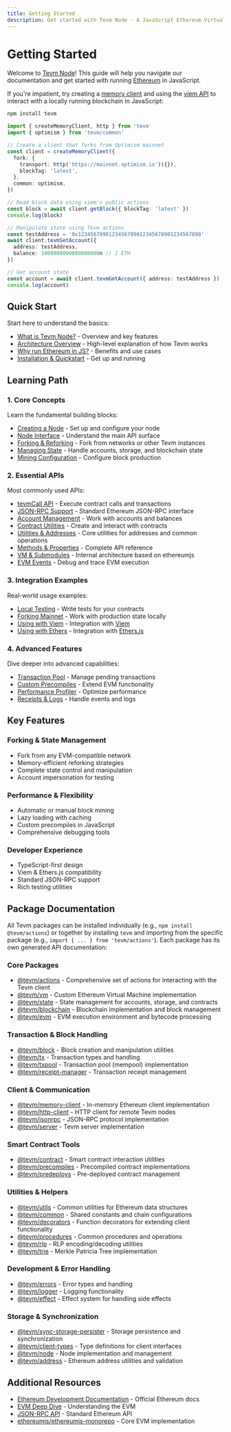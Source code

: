```yaml
---
title: Getting Started
description: Get started with Tevm Node - A JavaScript Ethereum Virtual Machine
---
```


# Getting Started

Welcome to [Tevm Node](https://github.com/evmts/tevm-monorepo)! This guide will help you navigate our documentation and get started with running [Ethereum](https://ethereum.org) in JavaScript.

If you're impatient, try creating a [memory client](/api/memory-client) and using the [viem API](https://viem.sh) to interact with a locally running blockchain in JavaScript:

```bash
npm install tevm
```

```typescript
import { createMemoryClient, http } from 'tevm'
import { optimism } from 'tevm/common'

// Create a client that forks from Optimism mainnet
const client = createMemoryClient({
  fork: {
    transport: http('https://mainnet.optimism.io')({}),
    blockTag: 'latest',
  },
  common: optimism,
})

// Read block data using viem's public actions
const block = await client.getBlock({ blockTag: 'latest' })
console.log(block)

// Manipulate state using Tevm actions
const testAddress = '0x1234567890123456789012345678901234567890'
await client.tevmSetAccount({
  address: testAddress,
  balance: 1000000000000000000n // 1 ETH
})

// Get account state
const account = await client.tevmGetAccount({ address: testAddress })
console.log(account)
```

## Quick Start
Start here to understand the basics:
- [What is Tevm Node?](./introduction/what-is-tevm-node) - Overview and key features
- [Architecture Overview](./introduction/architecture-overview) - High-level explanation of how Tevm works
- [Why run Ethereum in JS?](./introduction/why-run-ethereum-in-js) - Benefits and use cases
- [Installation & Quickstart](./introduction/installation) - Get up and running

## Learning Path

### 1. Core Concepts
Learn the fundamental building blocks:
- [Creating a Node](./core/create-tevm-node) - Set up and configure your node
- [Node Interface](./core/tevm-node-interface) - Understand the main API surface
- [Forking & Reforking](./core/forking) - Fork from networks or other Tevm instances
- [Managing State](./core/managing-state) - Handle accounts, storage, and blockchain state
- [Mining Configuration](#TODO) - Configure block production

### 2. Essential APIs
Most commonly used APIs:
- [tevmCall API](./api/tevm-call) - Execute contract calls and transactions
- [JSON-RPC Support](./api/json-rpc) - Standard Ethereum JSON-RPC interface
- [Account Management](./api/account-management) - Work with accounts and balances
- [Contract Utilities](./api/contracts) - Create and interact with contracts
- [Utilities & Addresses](./api/utils) - Core utilities for addresses and common operations
- [Methods & Properties](./api/methods) - Complete API reference
- [VM & Submodules](./api/vm-and-submodules) - Internal architecture based on ethereumjs
- [EVM Events](./api/evm-events) - Debug and trace EVM execution

### 3. Integration Examples
Real-world usage examples:
- [Local Testing](./examples/local-testing) - Write tests for your contracts
- [Forking Mainnet](./examples/forking-mainnet) - Work with production state locally
- [Using with Viem](./examples/viem) - Integration with [Viem](https://viem.sh)
- [Using with Ethers](./examples/ethers) - Integration with [Ethers.js](https://docs.ethers.org)

### 4. Advanced Features
Dive deeper into advanced capabilities:
- [Transaction Pool](./advanced/txpool) - Manage pending transactions
- [Custom Precompiles](./advanced/custom-precompiles) - Extend EVM functionality
- [Performance Profiler](./advanced/performance-profiler) - Optimize performance
- [Receipts & Logs](./advanced/receipts-and-logs) - Handle events and logs

## Key Features

### Forking & State Management
- Fork from any EVM-compatible network
- Memory-efficient reforking strategies
- Complete state control and manipulation
- Account impersonation for testing

### Performance & Flexibility
- Automatic or manual block mining
- Lazy loading with caching
- Custom precompiles in JavaScript
- Comprehensive debugging tools

### Developer Experience
- TypeScript-first design
- Viem & Ethers.js compatibility
- Standard JSON-RPC support
- Rich testing utilities

## Package Documentation

All Tevm packages can be installed individually (e.g., `npm install @tevm/actions`) or together by installing `tevm` and importing from the specific package (e.g., `import { ... } from 'tevm/actions'`). Each package has its own generated API documentation:

### Core Packages
- [@tevm/actions](https://github.com/evmts/tevm-monorepo/tree/main/packages/actions/docs) - Comprehensive set of actions for interacting with the Tevm client
- [@tevm/vm](https://github.com/evmts/tevm-monorepo/tree/main/packages/vm/docs) - Custom Ethereum Virtual Machine implementation
- [@tevm/state](https://github.com/evmts/tevm-monorepo/tree/main/packages/state/docs) - State management for accounts, storage, and contracts
- [@tevm/blockchain](https://github.com/evmts/tevm-monorepo/tree/main/packages/blockchain/docs) - Blockchain implementation and block management
- [@tevm/evm](https://github.com/evmts/tevm-monorepo/tree/main/packages/evm/docs) - EVM execution environment and bytecode processing

### Transaction & Block Handling
- [@tevm/block](https://github.com/evmts/tevm-monorepo/tree/main/packages/block/docs) - Block creation and manipulation utilities
- [@tevm/tx](https://github.com/evmts/tevm-monorepo/tree/main/packages/tx/docs) - Transaction types and handling
- [@tevm/txpool](https://github.com/evmts/tevm-monorepo/tree/main/packages/txpool/docs) - Transaction pool (mempool) implementation
- [@tevm/receipt-manager](https://github.com/evmts/tevm-monorepo/tree/main/packages/receipt-manager/docs) - Transaction receipt management

### Client & Communication
- [@tevm/memory-client](https://github.com/evmts/tevm-monorepo/tree/main/packages/memory-client/docs) - In-memory Ethereum client implementation
- [@tevm/http-client](https://github.com/evmts/tevm-monorepo/tree/main/packages/http-client/docs) - HTTP client for remote Tevm nodes
- [@tevm/jsonrpc](https://github.com/evmts/tevm-monorepo/tree/main/packages/jsonrpc/docs) - JSON-RPC protocol implementation
- [@tevm/server](https://github.com/evmts/tevm-monorepo/tree/main/packages/server/docs) - Tevm server implementation

### Smart Contract Tools
- [@tevm/contract](https://github.com/evmts/tevm-monorepo/tree/main/packages/contract/docs) - Smart contract interaction utilities
- [@tevm/precompiles](https://github.com/evmts/tevm-monorepo/tree/main/packages/precompiles/docs) - Precompiled contract implementations
- [@tevm/predeploys](https://github.com/evmts/tevm-monorepo/tree/main/packages/predeploys/docs) - Pre-deployed contract management

### Utilities & Helpers
- [@tevm/utils](https://github.com/evmts/tevm-monorepo/tree/main/packages/utils/docs) - Common utilities for Ethereum data structures
- [@tevm/common](https://github.com/evmts/tevm-monorepo/tree/main/packages/common/docs) - Shared constants and chain configurations
- [@tevm/decorators](https://github.com/evmts/tevm-monorepo/tree/main/packages/decorators/docs) - Function decorators for extending client functionality
- [@tevm/procedures](https://github.com/evmts/tevm-monorepo/tree/main/packages/procedures/docs) - Common procedures and operations
- [@tevm/rlp](https://github.com/evmts/tevm-monorepo/tree/main/packages/rlp/docs) - RLP encoding/decoding utilities
- [@tevm/trie](https://github.com/evmts/tevm-monorepo/tree/main/packages/trie/docs) - Merkle Patricia Tree implementation

### Development & Error Handling
- [@tevm/errors](https://github.com/evmts/tevm-monorepo/tree/main/packages/errors/docs) - Error types and handling
- [@tevm/logger](https://github.com/evmts/tevm-monorepo/tree/main/packages/logger/docs) - Logging functionality
- [@tevm/effect](https://github.com/evmts/tevm-monorepo/tree/main/packages/effect/docs) - Effect system for handling side effects

### Storage & Synchronization
- [@tevm/sync-storage-persister](https://github.com/evmts/tevm-monorepo/tree/main/packages/sync-storage-persister/docs) - Storage persistence and synchronization
- [@tevm/client-types](https://github.com/evmts/tevm-monorepo/tree/main/packages/client-types/docs) - Type definitions for client interfaces
- [@tevm/node](https://github.com/evmts/tevm-monorepo/tree/main/packages/node/docs) - Node implementation and management
- [@tevm/address](https://github.com/evmts/tevm-monorepo/tree/main/packages/address/docs) - Ethereum address utilities and validation

## Additional Resources
- [Ethereum Development Documentation](https://ethereum.org/en/developers/docs/) - Official Ethereum docs
- [EVM Deep Dive](https://ethereum.org/en/developers/docs/evm/) - Understanding the EVM
- [JSON-RPC API](https://ethereum.org/en/developers/docs/apis/json-rpc/) - Standard Ethereum API
- [ethereumjs/ethereumjs-monorepo](https://github.com/ethereumjs/ethereumjs-monorepo) - Core EVM implementation
